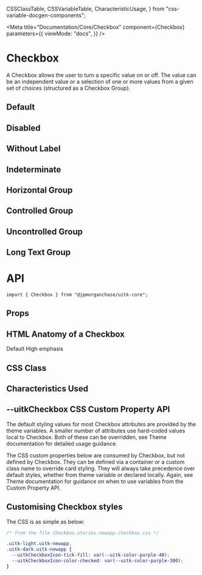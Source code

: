   CSSClassTable,
  CSSVariableTable,
  CharacteristicUsage,
} from "css-variable-docgen-components";

<Meta
  title="Documentation/Core/Checkbox"
  component={Checkbox}
  parameters={{
    viewMode: "docs",
  }}
/>

# Checkbox

A Checkbox allows the user to turn a specific value on or off. The value can be an independent value or a selection of one or more values from a given set of choices (structured as a Checkbox Group).

## Default

<Canvas>
  <Story id="core-checkbox--default" />
</Canvas>

## Disabled

<Canvas>
  <Story id="core-checkbox--disabled" />
</Canvas>

## Without Label

<Canvas>
  <Story id="core-checkbox--without-label" />
</Canvas>

## Indeterminate

<Canvas>
  <Story id="core-checkbox--indeterminate" />
</Canvas>

## Horizontal Group

<Canvas>
  <Story id="core-checkbox--horizontal-group" />
</Canvas>

## Controlled Group

<Canvas>
  <Story id="core-checkbox--controlled-group" />
</Canvas>

## Uncontrolled Group

<Canvas>
  <Story id="core-checkbox--uncontrolled-group" />
</Canvas>

## Long Text Group

<Canvas>
  <Story id="core-checkbox--long-text-group" />
</Canvas>

# API

```
import { Checkbox } from "@jpmorganchase/uitk-core";
```

## Props

<ArgsTable of={Checkbox} />

## HTML Anatomy of a Checkbox

<Canvas>
  <ComponentAnatomy>
    <Checkbox aria-label="Default Checkbox">Default</Checkbox>
  </ComponentAnatomy>
  <ComponentAnatomy>
    <Checkbox
      aria-label="Checkbox with high emphasis"
      className="uitkEmphasisHigh"
    >
      High emphasis
    </Checkbox>
  </ComponentAnatomy>
</Canvas>

## CSS Class

<CSSClassTable of={Checkbox} />

## Characteristics Used

<CharacteristicUsage of={Checkbox} />

## --uitkCheckbox CSS Custom Property API

The default styling values for most Checkbox attributes are provided by the theme variables. A smaller number of attributes
use hard-coded values local to Checkbox. Both of these can be overridden, see Theme documentation for detailed usage guidance.

The CSS custom properties below are consumed by Checkbox, but not defined by Checkbox. They can be defined via a container or
a custom class name to override card styling. They will always take precedence over default styles, whether from theme variable
or declared locally. Again, see Theme documentation for guidance on when to use variables from the Custom Property API.

<CSSVariableTable of={Checkbox} />

## Customising Checkbox styles

<Canvas>
  <Story name="Custom Styling" decorators={[withFlexGap]}>
    <CustomStyling />
  </Story>
</Canvas>

The CSS is as simple as below:

```css
/* from the file Checkbox.stories.newapp-checkbox.css */

.uitk-light.uitk-newapp,
.uitk-dark.uitk-newapp {
  --uitkCheckboxIcon-tick-fill: var(--uitk-color-purple-40);
  --uitkCheckboxIcon-color-checked: var(--uitk-color-purple-300);
}
```
